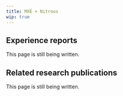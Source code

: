 ---
title: MXE + Nitrous
wip: true
---

## Experience reports

This page is still being written.

## Related research publications

This page is still being written.

